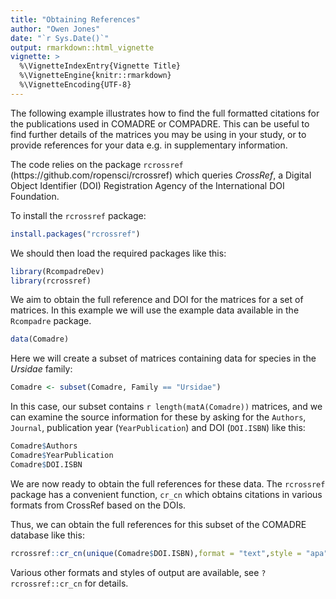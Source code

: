 ```yaml
---
title: "Obtaining References"
author: "Owen Jones"
date: "`r Sys.Date()`"
output: rmarkdown::html_vignette
vignette: >
  %\VignetteIndexEntry{Vignette Title}
  %\VignetteEngine{knitr::rmarkdown}
  %\VignetteEncoding{UTF-8}
---
```


The following example illustrates how to find the full formatted citations for the publications used in COMADRE or COMPADRE. This can be useful to find further details of the matrices you may be using in your study, or to provide references for your data e.g. in supplementary information.

The code relies on the package `rcrossref` (https://github.com/ropensci/rcrossref) which queries *CrossRef*, a Digital Object Identifier (DOI) Registration Agency of the International DOI Foundation.

To install the `rcrossref` package:

```r
install.packages("rcrossref")
```

We should then load the required packages like this:

```r
library(RcompadreDev)
library(rcrossref)
```

We aim to obtain the full reference and DOI for the matrices for a set of matrices. In this example we will use the example data available in the `Rcompadre` package.

```r
data(Comadre)
```

Here we will create a subset of matrices containing data for species in the *Ursidae* family:

```r
Comadre <- subset(Comadre, Family == "Ursidae")
```

In this case, our subset contains `r length(matA(Comadre))` matrices, and we can examine the source information for these by asking for the `Authors`, `Journal`, publication year (`YearPublication`) and DOI (`DOI.ISBN`) like this:

```r
Comadre$Authors
Comadre$YearPublication
Comadre$DOI.ISBN
```

We are now ready to obtain the full references for these data. The `rcrossref` package has a convenient function, `cr_cn` which obtains citations in various formats from CrossRef based on the DOIs. 

Thus, we can obtain the full references for this subset of the COMADRE database like this:

```r
rcrossref::cr_cn(unique(Comadre$DOI.ISBN),format = "text",style = "apa")
```

Various other formats and styles of output are available, see `?rcrossref::cr_cn` for details.

